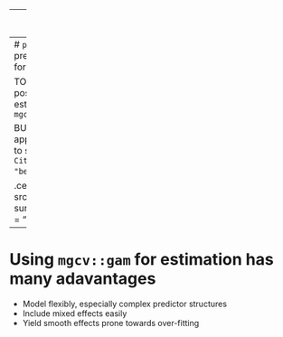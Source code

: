 
---
# `pammtools` tackles survival problems

We are interested in:

-   time span,
-   survival time,
-   duration,
-   transition probability

End of the time span defined by occurence of an **event**.

A random variable $T \geq 0$ defining the length of the time span is observed.

We want to characterize/estimate the distribution of event times $T$, potentially depending on covariates (under censoring)

---
# `pammtools` facilitates the pre- and post-processing for survival analyses.

TODAY: focus on pre- and post-processing, and estimating hazards using `mgcv::gam` 

BUT: PEM based approaches are not limited to statistical models (cf. `r Citet(bib, "bender.generalMl.2021")`)

.center[
<img src="figures/ml-for-survival-graph.svg", width = "800px">
]


---
# Using `mgcv::gam` for estimation has many adavantages

- Model flexibly, especially complex predictor structures
- Include mixed effects easily
- Yield smooth effects prone towards over-fitting